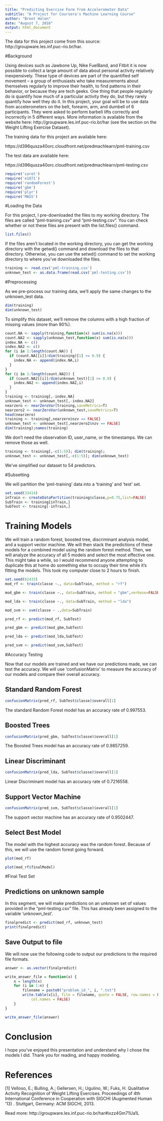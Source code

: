 ```yaml
---
title: "Predicting Exercise Form from Accelerometer Data"
subtitle: "A Project for Coursera's Machine Learning Course"
author: "Brent Halen"
date: "August 7, 2016"
output: html_document
---
```


The data for this project come from this source: http://groupware.les.inf.puc-rio.br/har. 

#Background

Using devices such as Jawbone Up, Nike FuelBand, and Fitbit it is now possible to collect a large amount of data about personal activity relatively inexpensively. These type of devices are part of the quantified self movement – a group of enthusiasts who take measurements about themselves regularly to improve their health, to find patterns in their behavior, or because they are tech geeks. One thing that people regularly do is quantify how much of a particular activity they do, but they rarely quantify how well they do it. In this project, your goal will be to use data from accelerometers on the belt, forearm, arm, and dumbell of 6 participants. They were asked to perform barbell lifts correctly and incorrectly in 5 different ways. More information is available from the website here: http://groupware.les.inf.puc-rio.br/har (see the section on the Weight Lifting Exercise Dataset).

The training data for this project are available here:

https://d396qusza40orc.cloudfront.net/predmachlearn/pml-training.csv

The test data are available here:

https://d396qusza40orc.cloudfront.net/predmachlearn/pml-testing.csv

```r
require('caret')
require('e1071')
require('randomForest')
require('gbm')
require('plyr')
require('MASS')
```


#Loading the Data

For this project, I pre-downloaded the files to my working directory. The files are called "pml-training.csv" and "pml-testing.csv". You can check whether or not these files are present with the list.files() command. 

```r
list.files()
```

If the files aren't located in the working directory, you can get the working directory with the getwd() command and download the files to that directory. Otherwise, you can use the setwd() command to set the working directory to where you've downloaded the files. 

```r
training <- read.csv('pml-training.csv')
unknown_test <- as.data.frame(read.csv('pml-testing.csv'))
```

#Preprocessing

As we pre-process our training data, we'll apply the same changes to the unknown_test data. 

```r
dim(training)
dim(unknown_test)
```

To simplify this dataset, we'll remove the columns with a high fraction of missing values (more than 90%). 

```r
count.NA <- sapply(training,function(x) sum(is.na(x)))
count.NA2 <- sapply(unknown_test,function(x) sum(is.na(x)))
index.NA <- c()
index.NA2 <- c()
for (i in 1:length(count.NA)) {
  if (count.NA[[i]]/dim(training)[1] >= 0.9) {
    index.NA <- append(index.NA,i)
  }
}
for (i in 1:length(count.NA2)) {
  if (count.NA2[[i]]/dim(unknown_test)[1] >= 0.9) {
    index.NA2 <- append(index.NA2,i)
  }
}
training <- training[,-index.NA]
unknown_test <- unknown_test[,-index.NA2]
nearzero <- nearZeroVar(training,saveMetrics=T)
nearzero2 <- nearZeroVar(unknown_test,saveMetrics=T)
head(nearzero)
training <- training[,nearzero$nzv == FALSE]
unknown_test <- unknown_test[,nearzero2$nzv == FALSE]
dim(training);names(training)
```

We don't need the observation ID, user_name, or the timestamps. We can remove those as well. 

```r
training <- training[,-c(1:5)]; dim(training);
unknown_test <- unknown_test[,-c(1:5)]; dim(unknown_test)
```

We've simplified our dataset to 54 predictors. 

#Subsetting

We will partition the 'pml-training' data into a 'training' and 'test' set. 

```r
set.seed(33414)
inTrain <- createDataPartition(training$classe,p=0.75,list=FALSE)
SubTrain <- training[inTrain,]
SubTest <- training[-inTrain,]
```

# Training Models

We will train a random forest, boosted tree, discriminant analysis model, and a support vector machine. We will then stack the predictions of these models for a combined model using the random forest method. Then, we will analyze the accuracy of all 5 models and select the most effective one. This might take a while, so I would recommend anyone attempting to duplicate this at home do something else to occupy their time while it's fitting the models. This took my computer close to 2 hours to finish. 

```r
set.seed(62433)
mod_rf <- train(classe ~., data=SubTrain, method = "rf")
```

```r
mod_gbm <- train(classe ~., data=SubTrain, method = "gbm",verbose=FALSE)
```

```r
mod_lda <- train(classe ~., data=SubTrain, method = "lda")
```

```r
mod_svm <- svm(classe ~ .,data=SubTrain)
```

```r
pred_rf <- predict(mod_rf, SubTest)
```

```r
pred_gbm <- predict(mod_gbm,SubTest)
```

```r
pred_lda <- predict(mod_lda,SubTest)
```

```r
pred_svm <- predict(mod_svm,SubTest)
```

#Accuracy Testing

Now that our models are trained and we have our predictions made, we can test the accuracy. We will use 'confusionMatrix' to measure the accuracy of our models and compare their overall accuracy. 

## Standard Random Forest

```r
confusionMatrix(pred_rf, SubTest$classe)$overall[1]
```

The standard Random Forest model has an accuracy rate of 0.997553. 

## Boosted Trees

```r
confusionMatrix(pred_gbm, SubTest$classe)$overall[1]
```

The Boosted Trees model has an accuracy rate of 0.9857259. 

## Linear Discriminant

```r
confusionMatrix(pred_lda, SubTest$classe)$overall[1]
```

Linear Discriminant model has an accuracy rate of 0.7216558.

## Support Vector Machine

```r
confusionMatrix(pred_svm, SubTest$classe)$overall[1]
```

The support vector machine has an accuracy rate of 0.9502447. 


## Select Best Model

The model with the highest accuracy was the random forest. Because of this, we will use the random forest going forward. 

```r
plot(mod_rf)
```

```r
plot(mod_rf$finalModel)
```

#Final Test Set

## Predictions on unknown sample

In this segment, we will make predictions on an unknown set of values provided in the "pml-testing.csv" file. This has already been assigned to the variable 'unknown_test'. 

```r
finalpredict <- predict(mod_rf, unknown_test)
print(finalpredict)
```

## Save Output to file

We will now use the following code to output our predictions to the required file formats. 

```r
answer <- as.vector(finalpredict)

write_answer_file = function(x) {
    n = length(x)
    for (i in 1:n) {
        filename = paste0("problem_id_", i, ".txt")
        write.table(x[i], file = filename, quote = FALSE, row.names = FALSE, 
            col.names = FALSE)
    }
}

write_answer_file(answer)
```

# Conclusion

I hope you've enjoyed this presentation and understand why I chose the models I did. Thank you for reading, and happy modeling. 

# References

[1] Velloso, E.; Bulling, A.; Gellersen, H.; Ugulino, W.; Fuks, H. Qualitative Activity Recognition of Weight Lifting Exercises. Proceedings of 4th International Conference in Cooperation with SIGCHI (Augmented Human '13) . Stuttgart, Germany: ACM SIGCHI, 2013.

Read more: http://groupware.les.inf.puc-rio.br/har#ixzz4Gm71Ua1L
